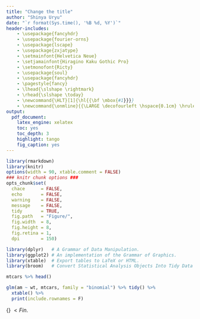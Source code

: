 ```yaml
---
title: "Change the title"
author: "Shinya Uryu"
date: "`r format(Sys.time(), '%B %d, %Y')`"
header-includes:
    - \usepackage{fancyhdr}
    - \usepackage{fourier-orns}
    - \usepackage{lscape}
    - \usepackage{zxjatype}
    - \setmainfont{Helvetica Neue}
    - \setjamainfont{Hiragino Kaku Gothic Pro}  
    - \setmonofont{Ricty}
    - \usepackage{soul}
    - \usepackage{fancyhdr}
    - \pagestyle{fancy}
    - \lhead{\slshape \rightmark}
    - \rhead{\slshape \today}
    - \newcommand{\HLT}[1]{\hl{{\bf \mbox{#1}}}}
    - \newcommand{\onmline}{{\LARGE \decofourleft \hspace{0.1cm} \hrulefill\hspace{0.2cm} \floweroneleft \floweroneright \hspace{0.2cm} \hrulefill \hspace{0.1cm} \decofourright}}
output:
  pdf_document:
    latex_engine: xelatex
    toc: yes
    toc_depth: 3
    highlight: tango
    fig_caption: yes
---
```

\fontsize{12}{18}
\selectfont
\onmline

```r
library(rmarkdown)
library(knitr)
options(width = 90, xtable.comment = FALSE)
### knitr chunk options ###
opts_chunk$set(
  chace      = FALSE,
  echo       = FALSE,
  warning    = FALSE,
  message    = FALSE,
  tidy       = TRUE,
  fig.path   = "Figure/",
  fig.width  = 8, 
  fig.height = 8,
  fig.retina = 1,
  dpi        = 150)
```

```r
library(dplyr)   # A Grammar of Data Manipulation.
library(ggplot2) # An implementation of the Grammar of Graphics.
library(xtable)  # Export tables to LaTeX or HTML.
library(broom)   # Convert Statistical Analysis Objects Into Tidy Data Frames.
```

\HLT{highlight}

```r
mtcars %>% head()
```

```r
glm(am ~ wt, mtcars, family = "binomial") %>% tidy() %>%
  xtable() %>%
  print(include.rownames = F)
```

\begin{table}[ht]
\centering
\begin{tabular}{lrrrr}
  \hline
term & estimate & std.error & statistic & p.value \\ 
  \hline
(Intercept) & 12.04 & 4.51 & 2.67 & 0.01 \\ 
  wt & -4.02 & 1.44 & -2.80 & 0.01 \\ 
   \hline
\end{tabular}
\end{table}

\hrulefill\hspace{0.2cm} {\LARGE \grimace} $< Fin.$ \hspace{0.2cm} \hrulefill